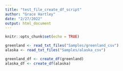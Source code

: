 ```yaml
---
title: "test_file_create_df_script"
author: "Grace Hartley"
date: "2/27/2022"
output: html_document
---
```


```r
knitr::opts_chunk$set(echo = TRUE)
```

```r
greenland <- read_txt_files("Samples/greenland_csv")
alaska <- read_txt_files("Samples/alaska_csv")
```

```r
greenland_df <- create_df(greenland)
alaska_df <- create_df(alaska)
```

